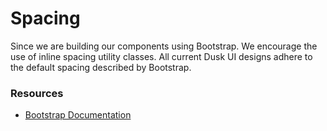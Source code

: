 
<Meta title="Documentation/Spacing" />

# Spacing

Since we are building our components using Bootstrap.  We encourage the use of
inline spacing utility classes.  All current Dusk UI designs adhere to the default
spacing described by Bootstrap.

### **Resources**

- [Bootstrap Documentation](https://getbootstrap.com/docs/4.4/utilities/spacing/)
